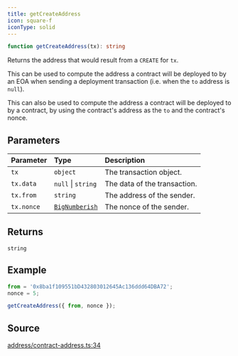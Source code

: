```yaml
---
title: getCreateAddress
icon: square-f
iconType: solid
---
```


```ts
function getCreateAddress(tx): string
```

Returns the address that would result from a `CREATE` for `tx`.

This can be used to compute the address a contract will be deployed to by an EOA when sending a deployment
transaction (i.e. when the `to` address is `null`).

This can also be used to compute the address a contract will be deployed to by a contract, by using the contract's
address as the `to` and the contract's nonce.

## Parameters

| Parameter | Type | Description |
| :------ | :------ | :------ |
| `tx` | `object` | The transaction object. |
| `tx.data` | `null` \| `string` | The data of the transaction. |
| `tx.from` | `string` | The address of the sender. |
| `tx.nonce` | [`BigNumberish`](/sdk/content/type-aliases/BigNumberish) | The nonce of the sender. |

## Returns

`string`

## Example

```js
from = '0x8ba1f109551bD432803012645Ac136ddd64DBA72';
nonce = 5;

getCreateAddress({ from, nonce });
```

## Source

[address/contract-address.ts:34](https://github.com/dominant-strategies/quais.js/blob/35fe6504b04c7e2a611071dcdeb2930773768d6d/src/address/contract-address.ts#L34)
